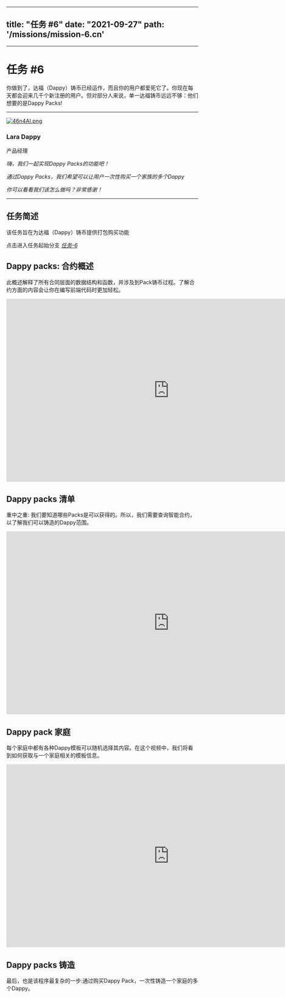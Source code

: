 
---
title: "任务 #6"
date: "2021-09-27"
path: '/missions/mission-6.cn'
---



---

# 任务 #6

你做到了，达福（Dappy）铸币已经运作，而且你的用户都爱死它了。你现在每天都会迎来几千个新注册的用户。但对部分人来说，单一达福铸币远远不够：他们想要的是Dappy Packs! 

------

[![46n4AI.png](https://z3.ax1x.com/2021/09/26/46n4AI.png)](https://imgtu.com/i/46n4AI)

### Lara Dappy

产品经理

*嗨，我们一起实现Dappy Packs的功能吧！*

*通过Dappy Packs，我们希望可以让用户一次性购买一个家族的多个Dappy*

*你可以看看我们该怎么做吗？非常感谢！*

------

## 任务简述

该任务旨在为达福（Dappy）铸币提供打包购买功能

点击进入任务起始分支 *[任务-6](https://github.com/bebner/crypto-dappy/tree/mission-6)*

## Dappy packs: 合约概述

此概述解释了所有合同层面的数据结构和函数，并涉及到Pack铸币过程。了解合约方面的内容会让你在编写前端代码时更加轻松。

<iframe src="https://www.youtube.com/embed/ev7LwnH0gl0" allow="accelerometer; autoplay; clipboard-write; encrypted-media; gyroscope; picture-in-picture" allowfullscreen="" title="Embedded youtube" width="853" height="480" frameborder="0"></iframe>

## Dappy packs 清单

重中之重: 我们要知道哪些Packs是可以获得的。所以，我们需要查询智能合约，以了解我们可以铸造的Dappy范围。

<iframe src="https://www.youtube.com/embed/INunRFdPuek" allow="accelerometer; autoplay; clipboard-write; encrypted-media; gyroscope; picture-in-picture" allowfullscreen="" title="Embedded youtube" width="853" height="480" frameborder="0"></iframe>

## Dappy pack 家庭

每个家庭中都有各种Dappy模板可以随机选择其内容。在这个视频中，我们将看到如何获取与一个家庭相关的模板信息。

<iframe src="https://www.youtube.com/embed/1AuUcBDz-To" allow="accelerometer; autoplay; clipboard-write; encrypted-media; gyroscope; picture-in-picture" allowfullscreen="" title="Embedded youtube" width="853" height="480" frameborder="0"></iframe>

## Dappy packs 铸造

最后，也是该程序最复杂的一步:通过购买Dappy Pack，一次性铸造一个家庭的多个Dappy。

<YoutubeEmbed embedId="8Rav4AmqSKY"/>
<BilibiliEmbed embedId="BV1q64y1h7Hd"/>

